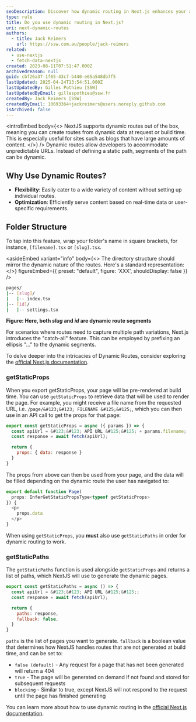 ```yaml
---
seoDescription: Discover how dynamic routing in Next.js enhances your application by enabling flexible, data-driven content delivery through dynamic paths and page generation.
type: rule
title: Do you use dynamic routing in Next.js?
uri: next-dynamic-routes
authors:
  - title: Jack Reimers
    url: https://ssw.com.au/people/jack-reimers
related:
  - use-nextjs
  - fetch-data-nextjs
created: 2023-08-11T07:51:47.000Z
archivedreason: null
guid: cbf26a37-1f65-43c7-b440-e65a548db7f5
lastUpdated: 2025-04-24T13:54:51.000Z
lastUpdatedBy: Gilles Pothieu [SSW]
lastUpdatedByEmail: gillespothieu@ssw.fr
createdBy: Jack Reimers [SSW]
createdByEmail: 10693364+jackreimers@users.noreply.github.com
isArchived: false
---
```


<introEmbed
  body={<>
NextJS supports dynamic routes out of the box, meaning you can create routes from dynamic data at request or build time. This is especially useful for sites such as blogs that have large amounts of content.
  </>}
/>
Dynamic routes allow developers to accommodate unpredictable URLs. Instead of defining a static path, segments of the path can be dynamic.

## Why Use Dynamic Routes?

* **Flexibility**: Easily cater to a wide variety of content without setting up individual routes.
* **Optimization**: Efficiently serve content based on real-time data or user-specific requirements.

## Folder Structure

To tap into this feature, wrap your folder's name in square brackets, for instance, `[filename].tsx` or `[slug].tsx`.

<asideEmbed
  variant="info"
  body={<>
    The directory structure should mirror the dynamic nature of the routes. Here's a standard representation:
  </>}
  figureEmbed={{
    preset: "default",
    figure: 'XXX',
    shouldDisplay: false
  }}
/>

```bash
pages/
|-- [slug]/
|   |-- index.tsx
|-- [id]/
|   |-- settings.tsx
```

**Figure: Here, both _slug_ and _id_ are dynamic route segments**

For scenarios where routes need to capture multiple path variations, Next.js introduces the "catch-all" feature. This can be employed by prefixing an ellipsis "..." to the dynamic segments.

To delve deeper into the intricacies of Dynamic Routes, consider exploring the [official Next.js documentation](https://nextjs.org/docs/pages/building-your-application/routing/dynamic-routes).

### getStaticProps

When you export getStaticProps, your page will be pre-rendered at build time. You can use `getStaticProps` to retrieve data that will be used to render the page.
For example, you might receive a file name from the requested URL, i.e. `/page/&#123;&#123; FILENAME &#125;&#125;`, which you can then use in an API call to get the props for that page:

```js
export const getStaticProps = async ({ params }) => {
  const apiUrl = &#123;&#123; API URL &#125;&#125; + params.filename;
  const response = await fetch(apiUrl);

  return {
    props: { data: response }
  }
}
```

The props from above can then be used from your page, and the data will be filled depending on the dynamic route the user has navigated to:

```js
export default function Page(
  props: InferGetStaticPropsType<typeof getStaticProps>
}) {
  <p>
    props.data
  </p>
}
```

When using `getStaticProps`, you **must** also use `getStaticPaths` in order for dynamic routing to work.

### getStaticPaths

The `getStaticPaths` function is used alongside `getStaticProps` and returns a list of paths, which NextJS will use to generate the dynamic pages.

```js
export const getStaticPaths = async () => {
  const apiUrl = &#123;&#123; API URL &#125;&#125;;
  const response = await fetch(apiUrl);

  return {
    paths: response,
    fallback: false,
  }
}
```

`paths` is the list of pages you want to generate.
`fallback` is a boolean value that determines how NextJS handles routes that are not generated at build time, and can be set to:

* `false (default)` - Any request for a page that has not been generated will return a 404
* `true` - The page will be generated on demand if not found and stored for subsequent requests
* `blocking` - Similar to true, except NextJS will not respond to the request until the page has finished generating

You can learn more about how to use dynamic routing in the [official Next.js documentation](https://nextjs.org/docs/pages/building-your-application/routing/dynamic-routes).
